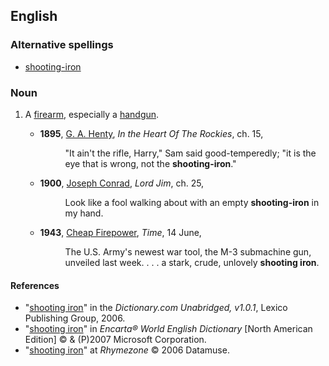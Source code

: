 ==English==

===Alternative spellings===
* [[shooting-iron]]

===Noun===
{{en-noun|sg=[[shooting]] [[iron]]}}

# {{context|mainly US|idiom|dated}} A [[firearm]], especially a [[handgun]].
#*'''1895''', [[w:G._A._Henty|G. A. Henty]], ''In the Heart Of The Rockies'', ch. 15, 
#*:"It ain't the rifle, Harry," Sam said good-temperedly; "it is the eye that is wrong, not the '''shooting-iron'''."
#*'''1900''', [[w:Joseph_Conrad|Joseph Conrad]], ''Lord Jim'', ch. 25,
#*:Look like a fool walking about with an empty '''shooting-iron''' in my hand.
#*'''1943''', [http://www.time.com/time/magazine/article/0,9171,851796,00.html Cheap Firepower], ''Time'', 14 June,
#*:The U.S. Army's newest war tool, the M-3 submachine gun, unveiled last week. . . . a stark, crude, unlovely '''shooting iron'''.

====References====
*"[http://dictionary.reference.com/search?r=2&q=shooting%20iron shooting iron]" in the ''Dictionary.com Unabridged, v1.0.1'', Lexico Publishing Group, 2006.
*"[http://encarta.msn.com/dictionary_/shooting_iron.html shooting iron]" in ''Encarta® World English Dictionary'' [North American Edition] © & (P)2007 Microsoft Corporation.
*"[http://www.rhymezone.com/r/rhyme.cgi?Word=shooting_iron shooting iron]" at ''Rhymezone'' © 2006 Datamuse.